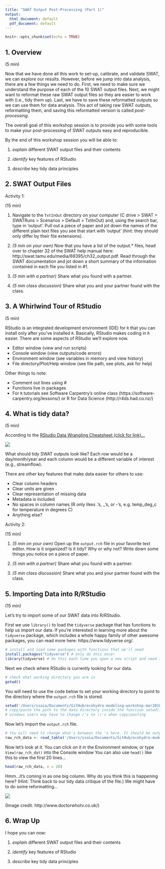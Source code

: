 ```yaml
---
title: "SWAT Output Post-Processing (Part 1)"
output:
  html_document: default
  pdf_document: default
---
```


```r
knitr::opts_chunk$set(echo = TRUE)
```

## 1. Overview

(5 min)

Now that we have done all this work to set-up, calibrate, and validate SWAT, we can explore our results. However, before we jump into data analysis, there are a few things we need to do. First, we need to make sure  we understand the purpose of each of the 10 SWAT output files. Next, we might want to reformat these raw SWAT output files so they are easier to work with (i.e., tidy them up). Last, we have to save these reformatted outputs so we can use them for data analysis. This act of taking raw SWAT outputs, reformatting them, and saving this reformatted version is called *post-processing*.

The overall goal of this workshop session is to provide you with some tools to make your post-processing of SWAT outputs easy and reproducible.

By the end of this workshop session you will be able to:

1. *explain* different SWAT output files and their contents

2. *identify* key features of RStudio

3. *describe* key tidy data principles


## 2. SWAT Output Files

Activity 1:

(15 min)

1. Navigate to the `TxtInOut` directory on your computer (C drive > SWAT > SWATRuns > <your SWAT project name > Scenarios > Default > TxtInOut) and, using the search bar, type in 'output'. Pull out a piece of paper and jot down the names of the different plain text files you see that start with 'output' (hint: they should only differ by their file extensions).

2. *(5 min on your own)* Now that you have a list of the output.* files, head over to chapter 32 of the SWAT help manual here: http://swat.tamu.edu/media/69395/ch32_output.pdf. Read through the SWAT documentation and jot down a short summary of the information contained in each file you listed in #1.

3. *(5 min with a partner)* Share what you found with a partner.

4. *(5 min class discussion)* Share what you and your partner found with the class.


## 3. A Whirlwind Tour of RStudio

(5 min)

RStudio is an integrated development environment (IDE) for `R` that you can install only after you've installed `R`. Basically, RStudio makes coding in `R` easier. There are some aspects of RStudio we'll explore now.

* Editor window (view and run scripts)
* Console window (view outputs/code errors)
* Environment window (see variables in memory and view history)
* File directory/Plot/Help window (see file path, see plots, ask for help)

Other things to note:

* Comment out lines using #
* Functions live in packages
* For `R` tutorials see Software Carpentry's online class (https://software-carpentry.org/lessons/) or R for Data Science (http://r4ds.had.co.nz/)


## 4. What is tidy data?

(5 min)

According to the [RStudio Data Wrangling Cheatsheet (click for link)...](https://www.rstudio.com/wp-content/uploads/2015/02/data-wrangling-cheatsheet.pdf)

![](images/tidy_data.jpg)


What should tidy SWAT outputs look like? Each row would be a day/month/year and each column would be a different variable of interest (e.g., streamflow).

There are other key features that make data easier for others to use:

* Clear column headers
* Clear units are given
* Clear representation of missing data
* Metadata is included
* No spaces in column names (R only likes .'s, _'s, or -'s, e.g. temp_deg_c for temperature in degrees C)
* Anything else?


Activity 2:

(15 min)

1. *(5 min on your own)* Open up the `output.rch` file in your favorite text editor. How is it organized? Is it tidy? Why or why not? Write down some things you notice on a piece of paper.

2. *(5 min with a partner)* Share what you found with a partner.

3. *(5 min class discussion)* Share what you and your partner found with the class.


## 5. Importing Data into R/RStudio

(15 min)

Let's try to import some of our SWAT data into R/RStudio.

First we use `library()` to load the `tidyverse` package that has functions to help us import our data. If you're interested in learning more about the `tidyverse` package, which includes a whole happy family of other awesome packages, you can read more here: https://www.tidyverse.org/.

```r

# install and load some packages with functions that we'll need
install.packages("tidyverse") # only do this once!
library(tidyverse) # do this each time you open a new script and need it

```

Next we check where RStudio is currently looking for our data.

```r
# check what working directory you are in
getwd()

```

You will need to use the code below to set your working directory to point to the directory where the `output.rch` file is stored.

```r

setwd('/Users/ssaia/Documents/GitHub/ecohydro-modeling-workshop-mar2018/data/swat_output_data')
# copy/paste the path to the data directory inside the function setwd()
# windows users may have to change /'s to \\'s when copy/pasting

```

Now let's import the `output.rch` file.

```r

# You will need to change what's between the 's here. It should be output.rch.
raw_rch_data <- read_table('/Users/ssaia/Documents/GitHub/ecohydro-modeling-workshop-mar2018/data/swat_output_data/output.rch')

```

Now let's look at it. You can click on it in the Environment window, or type `View(raw_rch_dat)` into the Console window You can also use `head()` like this to view the first 20 lines...

```r

head(raw_rch_data, n = 20)

```

Hmm...it's coming in as one big column. Why do you think this is happening here? (Hint: Think back to our tidy data critique of the file.) We might have to do some reformatting...

![](images/tbc.jpg)


(Image credit: http://www.doctorwhotv.co.uk/)


## 6. Wrap Up

I hope you can now:

1. *explain* different SWAT output files and their contents

2. *identify* key features of RStudio

3. *describe* key tidy data principles

